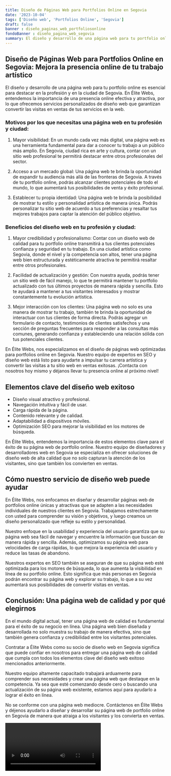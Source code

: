 ```yaml
---
title: Diseño de Páginas Web para Portfolios Online en Segovia
date: '2023-10-04'
tags: ['Diseño web', 'Portfolios Online', 'Segovia']
draft: false
banner : diseño_paginas_web_portfoliosonline
fondoBanner : diseño_pagina_web_segovia
summary: El diseño y desarrollo de una página web para tu portfolio online es esencial para destacar en la profesión y en la ciudad de Segovia. En Élite Webs, entendemos la importancia de una presencia online efectiva y atractiva, por lo que ofrecemos servicios personalizados de diseño web que garantizan convertir las visitas en ventas de tus servicios en la web.
---
```


## Diseño de Páginas Web para Portfolios Online en Segovia: Mejora la presencia online de tu trabajo artístico

El diseño y desarrollo de una página web para tu portfolio online es esencial para destacar en la profesión y en la ciudad de Segovia. En Élite Webs, entendemos la importancia de una presencia online efectiva y atractiva, por lo que ofrecemos servicios personalizados de diseño web que garantizan convertir las visitas en ventas de tus servicios en la web.

### Motivos por los que necesitas una página web en tu profesión y ciudad:

1. Mayor visibilidad: En un mundo cada vez más digital, una página web es una herramienta fundamental para dar a conocer tu trabajo a un público más amplio. En Segovia, ciudad rica en arte y cultura, contar con un sitio web profesional te permitirá destacar entre otros profesionales del sector.

2. Acceso a un mercado global: Una página web te brinda la oportunidad de expandir tu audiencia más allá de las fronteras de Segovia. A través de tu portfolio online, podrás alcanzar clientes potenciales de todo el mundo, lo que aumentará tus posibilidades de venta y éxito profesional.

3. Establecer tu propia identidad: Una página web te brinda la posibilidad de mostrar tu estilo y personalidad artística de manera única. Podrás personalizar tu sitio web de acuerdo a tus preferencias y resaltar tus mejores trabajos para captar la atención del público objetivo.

### Beneficios del diseño web en tu profesión y ciudad:

1. Mayor credibilidad y profesionalismo: Contar con un diseño web de calidad para tu portfolio online transmitirá a tus clientes potenciales confianza y seguridad en tu trabajo. En una ciudad artística como Segovia, donde el nivel y la competencia son altos, tener una página web bien estructurada y estéticamente atractiva te permitirá resaltar entre otros profesionales.

2. Facilidad de actualización y gestión: Con nuestra ayuda, podrás tener un sitio web de fácil manejo, lo que te permitirá mantener tu portfolio actualizado con tus últimos proyectos de manera rápida y sencilla. Esto te ayudará a mantener a tus visitantes interesados y mostrar constantemente tu evolución artística.

3. Mejor interacción con los clientes: Una página web no solo es una manera de mostrar tu trabajo, también te brinda la oportunidad de interactuar con tus clientes de forma directa. Podrás agregar un formulario de contacto, testimonios de clientes satisfechos y una sección de preguntas frecuentes para responder a las consultas más comunes, generando confianza y estableciendo una relación sólida con tus potenciales clientes.

En Élite Webs, nos especializamos en el diseño de páginas web optimizadas para portfolios online en Segovia. Nuestro equipo de expertos en SEO y diseño web está listo para ayudarte a impulsar tu carrera artística y convertir las visitas a tu sitio web en ventas exitosas. ¡Contacta con nosotros hoy mismo y déjanos llevar tu presencia online al próximo nivel!

<GifSeo />

<Cta />

## Elementos clave del diseño web exitoso

- Diseño visual atractivo y profesional.
- Navegación intuitiva y fácil de usar.
- Carga rápida de la página.
- Contenido relevante y de calidad.
- Adaptabilidad a dispositivos móviles.
- Optimización SEO para mejorar la visibilidad en los motores de búsqueda.

En Élite Webs, entendemos la importancia de estos elementos clave para el éxito de su página web de portfolio online. Nuestro equipo de diseñadores y desarrolladores web en Segovia se especializa en ofrecer soluciones de diseño web de alta calidad que no solo capturan la atención de los visitantes, sino que también los convierten en ventas.

## Cómo nuestro servicio de diseño web puede ayudar

En Élite Webs, nos enfocamos en diseñar y desarrollar páginas web de portfolios online únicas y atractivas que se adapten a las necesidades individuales de nuestros clientes en Segovia. Trabajamos estrechamente con usted para comprender su visión y objetivos, y luego creamos un diseño personalizado que refleje su estilo y personalidad.

Nuestro enfoque en la usabilidad y experiencia del usuario garantiza que su página web sea fácil de navegar y encuentre la información que buscan de manera rápida y sencilla. Además, optimizamos su página web para velocidades de carga rápidas, lo que mejora la experiencia del usuario y reduce las tasas de abandono.

Nuestros expertos en SEO también se aseguran de que su página web esté optimizada para los motores de búsqueda, lo que aumenta la visibilidad en línea de su portfolio online. Esto significa que más personas en Segovia podrán encontrar su página web y explorar su trabajo, lo que a su vez aumentará sus posibilidades de convertir visitas en ventas.

## Conclusión: Una página web de calidad y por qué elegirnos

En el mundo digital actual, tener una página web de calidad es fundamental para el éxito de su negocio en línea. Una página web bien diseñada y desarrollada no solo muestra su trabajo de manera efectiva, sino que también genera confianza y credibilidad entre los visitantes potenciales.

Contratar a Élite Webs como su socio de diseño web en Segovia significa que puede confiar en nosotros para entregar una página web de calidad que cumpla con todos los elementos clave del diseño web exitoso mencionados anteriormente.

Nuestro equipo altamente capacitado trabajará arduamente para comprender sus necesidades y crear una página web que destaque en la competencia. Ya sea que esté comenzando desde cero o buscando una actualización de su página web existente, estamos aquí para ayudarlo a lograr el éxito en línea.

No se conforme con una página web mediocre. Contáctenos en Élite Webs y déjenos ayudarlo a diseñar y desarrollar su página web de portfolio online en Segovia de manera que atraiga a los visitantes y los convierta en ventas.

<Video />

<CtaBot job='Portfolios Online' city='Segovia'/>

<Gmaps query='Segovia+españa+maps' />